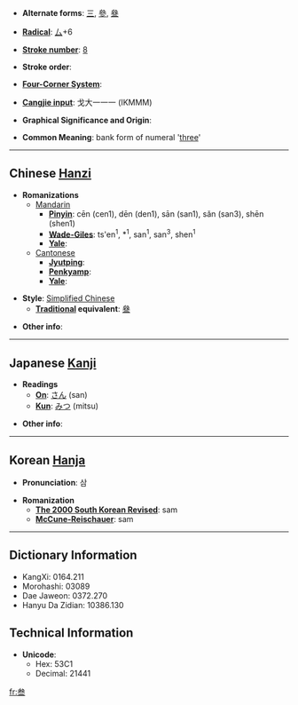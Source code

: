* '''Alternate forms''': [[三]], [[參]], [[叄]]

* '''[[Wiktionary:Chinese radical index| Radical]]''': [[Wiktionary:Chinese radical index 厶|厶]]+6

* '''[[Wiktionary:Chinese total strokes index|Stroke number]]''': [[Wiktionary:Chinese total strokes index 8|8]]

* '''Stroke order''': 

* '''[[Wiktionary:Chinese four corner index|Four-Corner System]]''': 

* '''[[Wiktionary:Chinese Cangjie index|Cangjie input]]''': 戈大一一一 (IKMMM)

* '''Graphical Significance and Origin''': 

* '''Common Meaning''': bank form of numeral '[[three]]'

----

== Chinese [[Hanzi]] ==

* '''Romanizations'''
** [[Mandarin]]
*** '''[[Pinyin]]''': cēn (cen1), dēn (den1), sān (san1), sǎn (san3), shēn (shen1)
*** '''[[Wade-Giles]]''': ts'en<sup>1</sup>, *<sup>1</sup>, san<sup>1</sup>, san<sup>3</sup>, shen<sup>1</sup>
*** '''[[Yale]]''': 
**[[Cantonese]]
***'''[[Jyutping]]''':
***'''[[Penkyamp]]''': 
***'''[[Yale]]''': 

* '''Style''': [[Simplified Chinese]] 
** '''[[Traditional Chinese|Traditional]] equivalent''': [[叄]]

* '''Other info''': 

----

== Japanese [[Kanji]] ==

* '''Readings'''
** '''[[On]]''': [[さん]] (san)
** '''[[Kun]]''': [[みつ]] (mitsu)

* '''Other info''':  

----

== Korean [[Hanja]] ==

* '''Pronunciation''': 삼

* '''Romanization'''
** '''[[The 2000 South Korean Revised Romanization|The 2000 South Korean Revised]]''': sam
** '''[[McCune-Reischauer]]''': sam

----

== Dictionary Information ==

* KangXi: 0164.211
* Morohashi: 03089
* Dae Jaweon: 0372.270
* Hanyu Da Zidian: 10386.130

== Technical Information ==

* '''Unicode''':
** Hex: 53C1
** Decimal: 21441

[[fr:叁]]